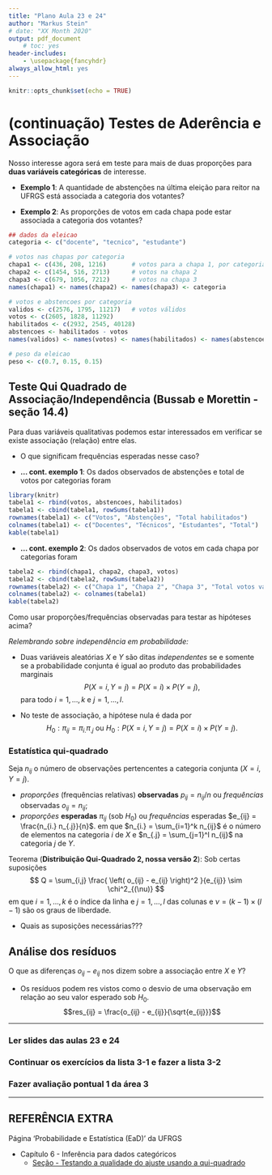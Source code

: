```yaml
---
title: "Plano Aula 23 e 24"
author: "Markus Stein"
# date: "XX Month 2020"
output: pdf_document
    # toc: yes
header-includes:
    - \usepackage{fancyhdr}
always_allow_html: yes
---
```

\addtolength{\headheight}{1.0cm} 
\pagestyle{fancyplain} 
\lhead{\includegraphics[height=1.5cm]{LogoIME.png}}
\rhead{\includegraphics[height=1.5cm]{images.jpeg}}
\chead{UNIVERSIDADE FEDERAL DO RIO GRANDE DO SUL \\
INSTITUTO DE MATEMÁTICA E ESTATÍSTICA \\
DEPARTAMENTO DE ESTATÍSTICA \\
\vspace{0.3cm}
MAT02215 - Estatística Geral 2 - 2021/1
}
\renewcommand{\headrulewidth}{0pt} 


```r
knitr::opts_chunk$set(echo = TRUE)
```

# (continuação) Testes de Aderência e Associação 
Nosso interesse agora será em teste para mais de duas proporções para **duas variáveis categóricas** de interesse.

* **Exemplo 1**: A quantidade de abstenções na última eleição para reitor na UFRGS está associada a categoria dos votantes?

* **Exemplo 2**: As proporções de votos em cada chapa pode estar associada a categoria dos votantes?

```r
## dados da eleicao
categoria <- c("docente", "tecnico", "estudante")

# votos nas chapas por categoria
chapa1 <- c(436, 208, 1216)       # votos para a chapa 1, por categoria
chapa2 <- c(1454, 516, 2713)      # votos na chapa 2
chapa3 <- c(679, 1056, 7212)      # votos na chapa 3
names(chapa1) <- names(chapa2) <- names(chapa3) <- categoria

# votos e abstencoes por categoria
validos <- c(2576, 1795, 11217)   # votos válidos
votos <- c(2605, 1828, 11292)
habilitados <- c(2932, 2545, 40128)
abstencoes <- habilitados - votos
names(validos) <- names(votos) <- names(habilitados) <- names(abstencoes) <- categoria

# peso da eleicao
peso <- c(0.7, 0.15, 0.15)
```

## Teste Qui Quadrado de Associação/Independência (Bussab e Morettin - seção 14.4)
Para duas variáveis qualitativas podemos estar interessados em verificar se existe associação (relação) entre elas.  

* O que significam frequências esperadas nesse caso?

* **... cont. exemplo 1**: Os dados observados de abstenções e total de votos por categorias foram

```r
library(knitr)
tabela1 <- rbind(votos, abstencoes, habilitados)
tabela1 <- cbind(tabela1, rowSums(tabela1))
rownames(tabela1) <- c("Votos", "Abstenções", "Total habilitados")
colnames(tabela1) <- c("Docentes", "Técnicos", "Estudantes", "Total")
kable(tabela1)
```

* **... cont. exemplo 2**: Os dados observados de votos em cada chapa por categorias foram
```r
tabela2 <- rbind(chapa1, chapa2, chapa3, votos)
tabela2 <- cbind(tabela2, rowSums(tabela2))
rownames(tabela2) <- c("Chapa 1", "Chapa 2", "Chapa 3", "Total votos válidos")
colnames(tabela2) <- colnames(tabela1)
kable(tabela2)
```

\vspace{0.3cm}

Como usar proporções/frequências observadas para testar as hipóteses acima?

\vspace{0.5cm}

*Relembrando sobre independência em probabilidade:*  

* Duas variáveis aleatórias $X$ e $Y$ são ditas *independentes* se e somente se a probabilidade conjunta é igual ao produto das probabilidades marginais
$$P(X=i, Y=j) = P(X=i) \times P(Y=j),$$
para todo $i=1, \ldots, k$ e $j=1, \ldots, l$.

* No teste de associação, a hipótese nula é dada por 
$$H_0: \pi_{ij} = \pi_{i.} \pi_{.j} \text{  ou  } H_0: P(X=i, Y=j) = P(X=i) \times P(Y=j).$$


\vspace{0.5cm}


### Estatística qui-quadrado
Seja $n_{ij}$ o número de observações pertencentes a categoria conjunta $(X=i, Y=j)$.  

* *proporções* (frequências relativas) **observadas** $p_{ij} = n_{ij} / n$ ou *frequências* observadas $o_{ij} = n_{ij}$; 
* *proporções* **esperadas** $\pi_{ij}$ (sob $H_0$) ou *frequências* esperadas $e_{ij} = \frac{n_{i.} n_{.j}}{n}$.
em que $n_{i.} = \sum_{i=1}^k n_{ij}$ é o número de elementos na categoria $i$ de $X$ e $n_{.j} = \sum_{j=1}^l n_{ij}$ na categoria $j$ de $Y$.
  
\vspace{0.5cm}

Teorema (**Distribuição Qui-Quadrado 2, nossa versão 2**): Sob certas suposições  
$$ Q = \sum_{i,j} \frac{ \left( o_{ij} - e_{ij} \right)^2 }{e_{ij}} \sim \chi^2_{(\nu)} $$
em que $i=1, \ldots, k$ é o índice da linha e $j=1, \ldots, l$ das colunas e $\nu = (k-1) \times (l-1)$ são os graus de liberdade.

* Quais as suposições necessárias???


\vspace{0.5cm}

## Análise dos resíduos 
O que as diferenças $o_{ij} - e_{ij}$ nos dizem sobre a associação entre $X$ e $Y$?

* Os resíduos podem res vistos como o desvio de uma observação em relação ao seu valor esperado sob $H_0$.
$$res_{ij} = \frac{o_{ij} - e_{ij}}{\sqrt{e_{ij}}}$$


<!-- ## Para a prova 2 -->
<!-- * Ter o formulário em mãos. -->

<!-- Importante lembrar -->

<!-- * Suposições. -->
<!-- * Interpretações. -->
<!-- * Valor *p*,  para o teste ANOVA também. -->

\vspace{1.0cm}


***
### Ler slides das aulas 23 e 24
### Continuar os exercícios da lista 3-1 e fazer a lista 3-2
### Fazer avaliação pontual 1 da área 3
***

\vspace{1cm}

## REFERÊNCIA EXTRA
Página 'Probabilidade e Estatística (EaD)' da UFRGS  

* Capítulo 6 - Inferência para dados categóricos 
    + [Seção - Testando a qualidade do ajuste usando a qui-quadrado](https://www.ufrgs.br/probabilidade-estatistica/livro/cpt6/ch6_inf_cat.html#testando-a-qualidade-do-ajuste-usando-a-qui-quadrado-t%C3%B3pico-especial)
